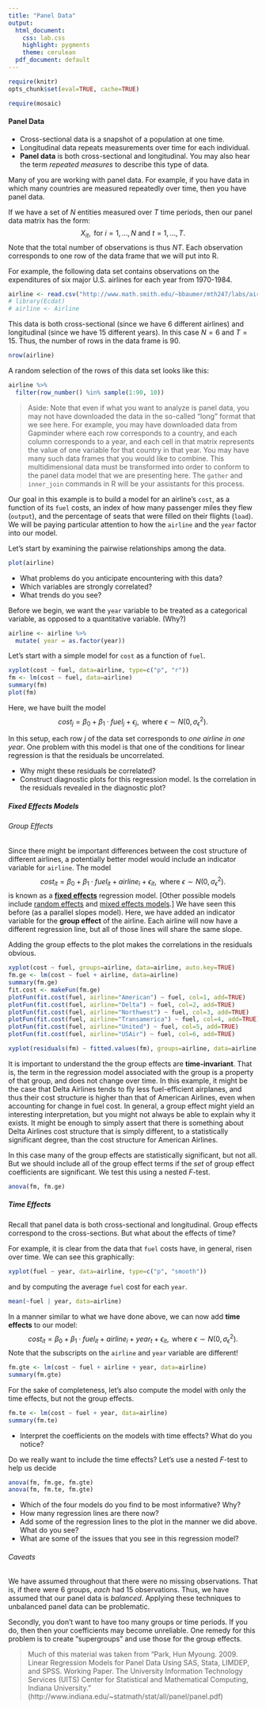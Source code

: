 ```yaml
---
title: "Panel Data"
output:
  html_document:
    css: lab.css
    highlight: pygments
    theme: cerulean
  pdf_document: default
---
```



```r
require(knitr)
opts_chunk$set(eval=TRUE, cache=TRUE)
```

```r
require(mosaic)
```

#### Panel Data

* Cross-sectional data is a snapshot of a population at one time.
* Longitudinal data repeats measurements over time for each individual.
* **Panel data** is both cross-sectional and longitudinal. You may also hear the term *repeated measures* to describe this type of data. 

Many of you are working with panel data. For example, if you have data in which many countries are measured repeatedly over time, then you have panel data. 

If we have a set of $N$ entities measured over $T$ time periods, then our panel data matrix has the form: 
$$
  X_{it}, \text{ for } i = 1,\ldots,N \text{ and } t=1,\ldots,T.
$$
Note that the total number of observations is thus $NT$. Each observation corresponds to one row of the data frame that we will put into R. 

For example, the following data set contains observations on the expenditures of six major U.S. airlines for each year from 1970-1984. 

```r
airline <- read.csv("http://www.math.smith.edu/~bbaumer/mth247/labs/airline.csv")
# library(Ecdat)
# airline <- Airline
```

This data is both cross-sectional (since we have 6 different airlines) and longitudinal (since we have 15 different years). In this case $N = 6$ and $T = 15$. Thus, the number of rows in the data frame is 90. 

```r
nrow(airline)
```

A random selection of the rows of this data set looks like this:

```r
airline %>%
  filter(row_number() %in% sample(1:90, 10))
```

> Aside: Note that even if what you want to analyze is panel data, you may not have downloaded the data in the so-called "long" format that we see here. For example, you may have downloaded data from Gapminder where each row corresponds to a country, and each column corresponds to a year, and each cell in that matrix represents the value of one variable for that country in that year. You may have many such data frames that you would like to combine. This multidimensional data must be transformed into order to conform to the panel data model that we are presenting here. The `gather` and `inner_join` commands in R will be your assistants for this process. 

Our goal in this example is to build a model for an airline's `cost`, as a function of its `fuel` costs, an index of how many passenger miles they flew (`output`), and the percentage of seats that were filled on their flights (`load`). We will be paying particular attention to how the `airline` and the `year` factor into our model. 

Let's start by examining the pairwise relationships among the data.

```r
plot(airline)
```

* What problems do you anticipate encountering with this data?
* Which variables are strongly correlated? 
* What trends do you see? 

Before we begin, we want the `year` variable to be treated as a categorical variable, as opposed to a quantitative variable. (Why?)

```r
airline <- airline %>%
  mutate( year = as.factor(year))
```

Let's start with a simple model for `cost` as a function of `fuel`. 

```r
xyplot(cost ~ fuel, data=airline, type=c("p", "r"))
fm <- lm(cost ~ fuel, data=airline)
summary(fm)
plot(fm)
```

Here, we have built the model
$$
  cost_j = \beta_0 + \beta_1 \cdot fuel_j + \epsilon_j, \text{ where } \epsilon \sim N(0, \sigma_\epsilon^2).
$$

In this setup, each row $j$ of the data set corresponds to *one airline in one year*. One problem with this model is that one of the conditions for linear regression is that the residuals be uncorrelated. 

* Why might these residuals be correlated? 
* Construct diagnostic plots for this regression model. Is the correlation in the residuals revealed in the diagnostic plot?

##### Fixed Effects Models

###### Group Effects

Since there might be important differences between the cost structure of different airlines, a potentially better model would include an indicator variable for `airline`. The model
$$
  cost_{it} = \beta_0 + \beta_1 \cdot fuel_{it} + airline_i + \epsilon_{it}, \text{ where } \epsilon \sim N(0, \sigma_\epsilon^2).
$$
is known as a [**fixed effects**](http://en.wikipedia.org/wiki/Fixed_effects_model) regression model. [Other possible models include [random effects](http://en.wikipedia.org/wiki/Random_effects_model) and [mixed effects models](http://en.wikipedia.org/wiki/Mixed_model).] We have seen this before (as a parallel slopes model). Here, we have added an indicator variable for the **group effect** of the airline. Each airline will now have a different regression line, but all of those lines will share the same slope. 

Adding the group effects to the plot makes the correlations in the residuals obvious. 

```r
xyplot(cost ~ fuel, groups=airline, data=airline, auto.key=TRUE)
fm.ge <- lm(cost ~ fuel + airline, data=airline)
summary(fm.ge)
fit.cost <- makeFun(fm.ge)
plotFun(fit.cost(fuel, airline="American") ~ fuel, col=1, add=TRUE)
plotFun(fit.cost(fuel, airline="Delta") ~ fuel, col=2, add=TRUE)
plotFun(fit.cost(fuel, airline="Northwest") ~ fuel, col=3, add=TRUE)
plotFun(fit.cost(fuel, airline="Transamerica") ~ fuel, col=4, add=TRUE)
plotFun(fit.cost(fuel, airline="United") ~ fuel, col=5, add=TRUE)
plotFun(fit.cost(fuel, airline="USAir") ~ fuel, col=6, add=TRUE)
```

```r
xyplot(residuals(fm) ~ fitted.values(fm), groups=airline, data=airline, auto.key=TRUE)
```

It is important to understand the the group effects are **time-invariant**. That is, the term in the regression model associated with the group is a property of that group, and does not change over time. In this example, it might be the case that Delta Airlines tends to fly less fuel-efficient airplanes, and thus their cost structure is higher than that of American Airlines, even when accounting for change in fuel cost. In general, a group effect might yield an interesting interpretation, but you might not always be able to explain why it exists. It might be enough to simply assert that there is something about Delta Airlines cost structure that is simply different, to a statistically significant degree, than the cost structure for American Airlines. 

In this case many of the group effects are statistically significant, but not all. But we should include all of the group effect terms if the *set* of group effect coefficients are significant. We test this using a nested $F$-test.

```r
anova(fm, fm.ge)
```

##### Time Effects

Recall that panel data is both cross-sectional and longitudinal. Group effects correspond to the cross-sections. But what about the effects of time? 

For example, it is clear from the data that `fuel` costs have, in general, risen over time. We can see this graphically:

```r
xyplot(fuel ~ year, data=airline, type=c("p", "smooth"))
```

and by computing the average `fuel` cost for each `year`. 

```r
mean(~fuel | year, data=airline)
```

In a manner similar to what we have done above, we can now add **time effects** to our model:
$$
  cost_{it} = \beta_0 + \beta_1 \cdot fuel_{it} + airline_i + year_t + \epsilon_{it}, \text{ where } \epsilon \sim N(0, \sigma_\epsilon^2).
$$
Note that the subscripts on the `airline` and `year` variable are different!

```r
fm.gte <- lm(cost ~ fuel + airline + year, data=airline)
summary(fm.gte)
```

For the sake of completeness, let's also compute the model with only the time effects, but not the group effects. 

```r
fm.te <- lm(cost ~ fuel + year, data=airline)
summary(fm.te)
```

* Interpret the coefficients on the models with time effects? What do you notice? 

Do we really want to include the time effects? Let's use a nested $F$-test to help us decide

```r
anova(fm, fm.ge, fm.gte)
anova(fm, fm.te, fm.gte)
```

* Which of the four models do you find to be most informative? Why? 
* How many regression lines are there now? 
* Add some of the regression lines to the plot in the manner we did above. What do you see? 
* What are some of the issues that you see in this regression model?

###### Caveats

We have assumed throughout that there were no missing observations. That is, if there were 6 groups, *each* had 15 observations. Thus, we have assumed that our panel data is *balanced*. Applying these techniques to unbalanced panel data can be problematic. 

Secondly, you don't want to have too many groups or time periods. If you do, then then your coefficients may become unreliable. One remedy for this problem is to create "supergroups" and use those for the group effects.

> Much of this material was taken from “Park, Hun Myoung. 2009. Linear Regression Models for Panel Data Using SAS, Stata, LIMDEP, and SPSS. Working Paper. The University Information Technology Services (UITS) Center for Statistical and Mathematical Computing, Indiana University.” (http://www.indiana.edu/~statmath/stat/all/panel/panel.pdf)
